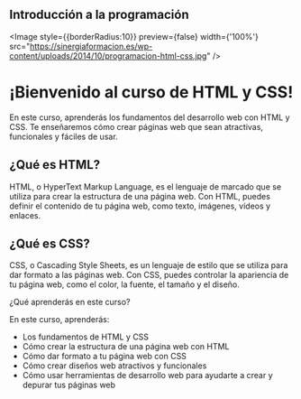 

## Introducción a la programación

 <Image
    style={{borderRadius:10}}
    preview={false}
    width={'100%'}
    src="https://sinergiaformacion.es/wp-content/uploads/2014/10/programacion-html-css.jpg"
  />

# ¡Bienvenido al curso de HTML y CSS!

En este curso, aprenderás los fundamentos del desarrollo web con HTML y CSS. Te enseñaremos cómo crear páginas web que sean atractivas, funcionales y fáciles de usar.

## ¿Qué es HTML?

HTML, o HyperText Markup Language, es el lenguaje de marcado que se utiliza para crear la estructura de una página web. Con HTML, puedes definir el contenido de tu página web, como texto, imágenes, vídeos y enlaces.

## ¿Qué es CSS?

CSS, o Cascading Style Sheets, es un lenguaje de estilo que se utiliza para dar formato a las páginas web. Con CSS, puedes controlar la apariencia de tu página web, como el color, la fuente, el tamaño y el diseño.

¿Qué aprenderás en este curso?

En este curso, aprenderás:

-   Los fundamentos de HTML y CSS
-   Cómo crear la estructura de una página web con HTML
-   Cómo dar formato a tu página web con CSS
-   Cómo crear diseños web atractivos y funcionales
-   Cómo usar herramientas de desarrollo web para ayudarte a crear y depurar tus páginas web

